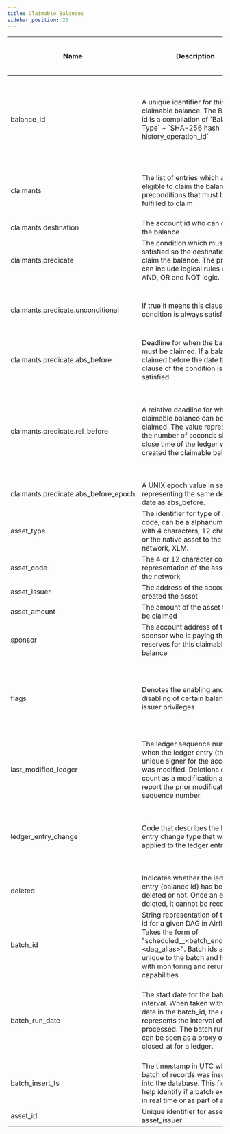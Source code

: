 ```yaml
---
title: Claimable Balances
sidebar_position: 20
---
```


| Name | Description | Data Type | Domain Values | Primary Key? | Natural Key? | Partition or Cluster Field? | Required? | Notes |
| --- | --- | --- | --- | --- | --- | --- | --- | --- |
| balance_id | A unique identifier for this claimable balance. The Balance id is a compilation of \`Balance Type\` + \`SHA-256 hash history_operation_id\` | string |  |  | Yes |  | Yes | The Balance Type is fixed at V0, \`00000000\`. If there is a protocol change that materially impacts the mechanics of claimable balances, the balance type would update to V1. |
| claimants | The list of entries which are eligible to claim the balance and preconditions that must be fulfilled to claim | array[record] |  |  |  |  | Yes | Multiple accounts can be specified in the claimants record, including the account of the balance creator. |
| claimants.destination | The account id who can claim the balance | string |  |  |  |  | Yes |  |
| claimants.predicate | The condition which must be satisfied so the destination can claim the balance. The predicate can include logical rules using AND, OR and NOT logic. | array[record] |  |  |  |  | Yes |  |
| claimants.predicate.unconditional | If true it means this clause of the condition is always satisfied | boolean |  |  |  |  | No | When the predicate is only unconditional = true, it means that the balance can be claimed under any conditions |
| claimants.predicate.abs_before | Deadline for when the balance must be claimed. If a balance is claimed before the date then the clause of the condition is satisfied. | string |  |  |  |  | No |  |
| claimants.predicate.rel_before | A relative deadline for when the claimable balance can be claimed. The value represents the number of seconds since the close time of the ledger which created the claimable balance | integer |  |  |  |  | No | This condition is useful when creating a timebounds based on creation conditions. If the creator wanted a balance only claimable one week after creation, this condition would satisfy that rule. |
| claimants.predicate.abs_before_epoch | A UNIX epoch value in seconds representing the same deadline date as abs_before. | integer |  |  |  |  | No |  |
| asset_type | The identifier for type of asset code, can be a alphanumeric with 4 characters, 12 characters or the native asset to the network, XLM. | string | credit_alphanum4 credit_alphanum12 native |  |  |  | Yes |  |
| asset_code | The 4 or 12 character code representation of the asset on the network | string |  |  |  |  | No |  |
| asset_issuer | The address of the account that created the asset | string |  |  |  |  | No |  |
| asset_amount | The amount of the asset that can be claimed | float |  |  |  |  | Yes |  |
| sponsor | The account address of the sponsor who is paying the reserves for this claimable balance | string |  |  |  |  | No | Sponsors of claimable balances are the creators of the balance. |
| flags | Denotes the enabling and disabling of certain balance issuer privileges | integer | 0 - None, Default 1 - Auth Clawback Enabled |  |  |  | Yes | Flags are set by the claimable balance accounts for an asset. When user accounts claim a balance, the flags applied to the asset originate from this account |
| last_modified_ledger | The ledger sequence number when the ledger entry (this unique signer for the account) was modified. Deletions do not count as a modification and will report the prior modification sequence number | integer |  |  | Yes | cluster | Yes |  |
| ledger_entry_change | Code that describes the ledger entry change type that was applied to the ledger entry. | integer | 0 - Ledger Entry Created 1 - Ledger Entry Updated 2 - Ledger Entry Deleted 3 - Ledger Entry State (value of the entry) |  | Yes |  | Yes | Valid entry change types are 0, and 2 for ledger entries of type \`claimable_balances\`. Once created, a balance cannot be updated. |
| deleted | Indicates whether the ledger entry (balance id) has been deleted or not. Once an entry is deleted, it cannot be recovered. | boolean |  |  |  |  | Yes |  |
| batch_id | String representation of the run id for a given DAG in Airflow. Takes the form of "scheduled\_\_\<batch_end_date>-\<dag_alias>". Batch ids are unique to the batch and help with monitoring and rerun capabilities | string |  |  |  |  | Yes |  |
| batch_run_date | The start date for the batch interval. When taken with the date in the batch_id, the date represents the interval of ledgers processed. The batch run date can be seen as a proxy of closed_at for a ledger. | datetime |  |  |  | MONTH partition | Yes | The table is partitioned on batch_run_date. It is recommended to always include the batch_run_date in the filter if possible to help reduce query cost. |
| batch_insert_ts | The timestamp in UTC when a batch of records was inserted into the database. This field can help identify if a batch executed in real time or as part of a backfill | timestamp |  |  |  |  | Yes |  |
| asset_id | Unique identifier for asset_code, asset_issuer | integer |  |  |  | cluster | No |  |
